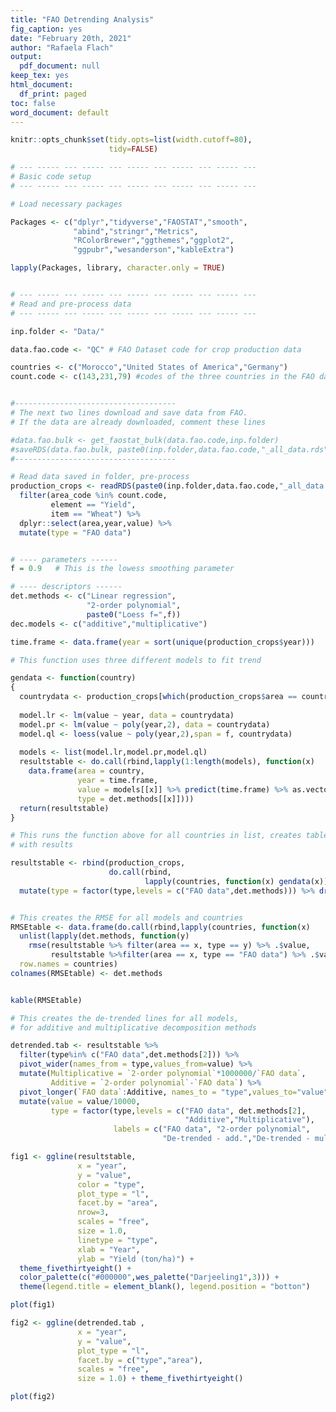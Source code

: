 ---
title: "FAO Detrending Analysis"
fig_caption: yes
date: "February 20th, 2021"
author: "Rafaela Flach"
output:
  pdf_document: null
keep_tex: yes
html_document:
  df_print: paged
toc: false
word_document: default
---


```{r setup0, include=FALSE}

knitr::opts_chunk$set(tidy.opts=list(width.cutoff=80),
                      tidy=FALSE)
```


```{r setup1,  results='hide',message=FALSE,warning=FALSE}
# --- ----- --- ----- --- ----- --- ----- --- ----- ---
# Basic code setup
# --- ----- --- ----- --- ----- --- ----- --- ----- ---

# Load necessary packages

Packages <- c("dplyr","tidyverse","FAOSTAT","smooth",
              "abind","stringr","Metrics",
              "RColorBrewer","ggthemes","ggplot2",
              "ggpubr","wesanderson","kableExtra")

lapply(Packages, library, character.only = TRUE)



```



```{r inputdata,warming = FALSE}

# --- ----- --- ----- --- ----- --- ----- --- ----- ---
# Read and pre-process data
# --- ----- --- ----- --- ----- --- ----- --- ----- ---

inp.folder <- "Data/"

data.fao.code <- "QC" # FAO Dataset code for crop production data

countries <- c("Morocco","United States of America","Germany")
count.code <- c(143,231,79) #codes of the three countries in the FAO dataset


#------------------------------------
# The next two lines download and save data from FAO.
# If the data are already downloaded, comment these lines

#data.fao.bulk <- get_faostat_bulk(data.fao.code,inp.folder)
#saveRDS(data.fao.bulk, paste0(inp.folder,data.fao.code,"_all_data.rds"))
#------------------------------------

# Read data saved in folder, pre-process
production_crops <- readRDS(paste0(inp.folder,data.fao.code,"_all_data.rds")) %>%
  filter(area_code %in% count.code,
         element == "Yield",
         item == "Wheat") %>%
  dplyr::select(area,year,value) %>%
  mutate(type = "FAO data")



```



```{r trending,warning=FALSE}

# ---- parameters ------
f = 0.9   # This is the lowess smoothing parameter

# ---- descriptors ------
det.methods <- c("Linear regression",
                 "2-order polynomial",
                 paste0("Loess f=",f))
dec.models <- c("additive","multiplicative")

time.frame <- data.frame(year = sort(unique(production_crops$year)))

# This function uses three different models to fit trend 

gendata <- function(country) 
{
  countrydata <- production_crops[which(production_crops$area == country),]
  
  model.lr <- lm(value ~ year, data = countrydata)
  model.pr <- lm(value ~ poly(year,2), data = countrydata)
  model.ql <- loess(value ~ poly(year,2),span = f, countrydata)
  
  models <- list(model.lr,model.pr,model.ql)
  resultstable <- do.call(rbind,lapply(1:length(models), function(x)
    data.frame(area = country,
               year = time.frame,
               value = models[[x]] %>% predict(time.frame) %>% as.vector,
               type = det.methods[[x]])))
  return(resultstable)
}

# This runs the function above for all countries in list, creates table
# with results

resultstable <- rbind(production_crops,
                      do.call(rbind,
                              lapply(countries, function(x) gendata(x)))) %>%
  mutate(type = factor(type,levels = c("FAO data",det.methods))) %>% drop_na()


# This creates the RMSE for all models and countries
RMSEtable <- data.frame(do.call(rbind,lapply(countries, function(x)
  unlist(lapply(det.methods, function(y)
    rmse(resultstable %>% filter(area == x, type == y) %>% .$value,
         resultstable %>%filter(area == x, type == "FAO data") %>% .$value))))),
  row.names = countries)
colnames(RMSEtable) <- det.methods


kable(RMSEtable)

```



```{r detrending,warnings=FALSE}

# This creates the de-trended lines for all models, 
# for additive and multiplicative decomposition methods

detrended.tab <- resultstable %>%
  filter(type%in% c("FAO data",det.methods[2])) %>%
  pivot_wider(names_from = type,values_from=value) %>%
  mutate(Multiplicative = `2-order polynomial`*1000000/`FAO data`,
         Additive = `2-order polynomial`-`FAO data`) %>%
  pivot_longer(`FAO data`:Additive, names_to = "type",values_to="value") %>%
  mutate(value = value/10000,
         type = factor(type,levels = c("FAO data", det.methods[2],
                                       "Additive","Multiplicative"),
                       labels = c("FAO data", "2-order polynomial", 
                                  "De-trended - add.","De-trended - mult.")))


```



```{r plotting,warnings=FALSE}


fig1 <- ggline(resultstable,
               x = "year",
               y = "value",
               color = "type",
               plot_type = "l",
               facet.by = "area",
               nrow=3,
               scales = "free",
               size = 1.0,
               linetype = "type",
               xlab = "Year",
               ylab = "Yield (ton/ha)") +
  theme_fivethirtyeight() +
  color_palette(c("#000000",wes_palette("Darjeeling1",3))) +
  theme(legend.title = element_blank(), legend.position = "botton")

plot(fig1)

fig2 <- ggline(detrended.tab ,
               x = "year",
               y = "value",
               plot_type = "l",
               facet.by = c("type","area"),
               scales = "free",
               size = 1.0) + theme_fivethirtyeight()

plot(fig2)

```